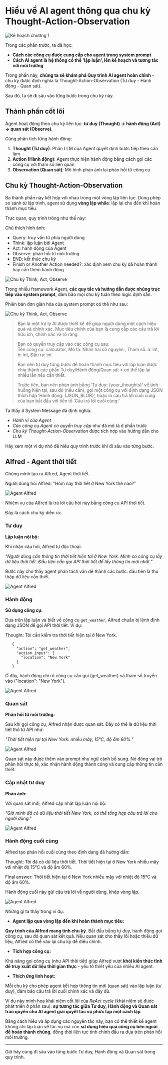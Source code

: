# Hiểu về AI agent thông qua chu kỳ Thought-Action-Observation

<img src="https://huggingface.co/datasets/agents-course/course-images/resolve/main/en/unit1/whiteboard-check-3.jpg" alt="Kế hoạch chương 1"/>

Trong các phần trước, ta đã học:

- **Cách các công cụ được cung cấp cho agent trong system prompt**
- **Cách AI agent là hệ thống có thể 'lập luận', lên kế hoạch và tương tác với môi trường**

Trong phần này, **chúng ta sẽ khám phá Quy trình AI agent hoàn chỉnh** - chu kỳ được định nghĩa là Thought-Action-Observation (Tư duy - Hành động - Quan sát).

Sau đó, ta sẽ đi sâu vào từng bước trong chu kỳ này.

## Thành phần cốt lõi

Agent hoạt động theo chu kỳ liên tục: **tư duy (Thought) → hành động (Act) → quan sát (Observe)**.

Cùng phân tích từng hành động:

1. **Thought (Tư duy)**: Phần LLM của Agent quyết định bước tiếp theo cần làm
2. **Action (Hành động)**: Agent thực hiện hành động bằng cách gọi các công cụ với tham số liên quan
3. **Observation (Quan sát)**: Mô hình phản ánh lại phản hồi từ công cụ

## Chu kỳ Thought-Action-Observation

Ba thành phần này kết hợp với nhau trong một vòng lặp liên tục. Dùng phép so sánh từ lập trình, agent sử dụng **vòng lặp while**: lặp lại cho đến khi hoàn thành mục tiêu.

Trực quan, quy trình trông như thế này:

Chú thích hình ảnh:
- Query: truy vấn từ phía người dùng
- Think: lập luận bởi Agent
- Act: hành động của Agent
- Observe: phản hồi từ môi trường
- END: kết thúc chu kỳ
- Finish or Another Action needed?: xác định xem chu kỳ đã hoàn thành hay cần thêm hành động

<img src="https://huggingface.co/datasets/agents-course/course-images/resolve/main/en/unit1/AgentCycle.gif" alt="Chu kỳ Think, Act, Observe"/>

Trong nhiều framework Agent, **các quy tắc và hướng dẫn được nhúng trực tiếp vào system prompt**, đảm bảo mọi chu kỳ tuân theo logic định sẵn.

Phiên bản đơn giản hóa của system prompt có thể như sau:

<img src="https://huggingface.co/datasets/agents-course/course-images/resolve/main/en/unit1/system_prompt_cycle.png" alt="Chu kỳ Think, Act, Observe"/>

> Bạn là một trợ lý AI được thiết kế để giúp người dùng một cách hiệu quả và chính xác. Mục tiêu chính của bạn là cung cấp các câu trả lời hữu ích, chính xác và rõ ràng.
> 
> Bạn có quyền truy cập vào các công cụ sau:  
> Tên công cụ: calculator, Mô tả: Nhân hai số nguyên., Tham số: a: int, b: int, Đầu ra: int  
> 
> Bạn nên tư duy từng bước để hoàn thành mục tiêu với lập luận được chia thành các phần Tư duy/Hành động/Quan sát > có thể lặp lại nhiều lần nếu cần thiết.  
> 
> Trước tiên, bạn nên phản ánh bằng ‘Tư duy: {your_thoughts}’ về tình huống hiện tại, sau đó (nếu cần), gọi một công cụ với định dạng JSON thích hợp ‘Hành động: {JSON_BLOB}’, hoặc in câu trả lời cuối cùng của bạn bắt đầu với tiền tố ‘Câu trả lời cuối cùng:’


Ta thấy ở System Message đã định nghĩa:

- *Hành vi của Agent*
- *Các công cụ Agent có quyền truy cập* như đã mô tả ở phần trước
- *Chu kỳ Thought-Action-Observation* được tích hợp vào hướng dẫn cho LLM

Hãy xem một ví dụ nhỏ để hiểu quy trình trước khi đi sâu vào từng bước.

## Alfred - Agent thời tiết

Chúng mình tạo ra Alfred, Agent thời tiết.

Người dùng hỏi Alfred: "Hôm nay thời tiết ở New York thế nào?"

<img src="https://huggingface.co/datasets/agents-course/course-images/resolve/main/en/unit1/alfred-agent.jpg" alt="Agent Alfred"/>

Nhiệm vụ của Alfred là trả lời câu hỏi này bằng công cụ API thời tiết.

Đây là cách chu kỳ diễn ra:

### Tư duy

**Lập luận nội bộ:**

Khi nhận câu hỏi, Alfred tự độc thoại:

*"Người dùng cần thông tin thời tiết hiện tại ở New York. Mình có công cụ lấy dữ liệu thời tiết. Đầu tiên cần gọi API thời tiết để lấy thông tin mới nhất."*

Bước này cho thấy agent phân tách vấn đề thành các bước: đầu tiên là thu thập dữ liệu cần thiết.

<img src="https://huggingface.co/datasets/agents-course/course-images/resolve/main/en/unit1/alfred-agent-1.jpg" alt="Agent Alfred"/>

### Hành động

**Sử dụng công cụ:**

Dựa trên lập luận và biết về công cụ `get_weather`, Alfred chuẩn bị lệnh định dạng JSON để gọi API thời tiết. Ví dụ:

Thought: Tôi cần kiểm tra thời tiết hiện tại ở New York.

 ```
    {
      "action": "get_weather",
      "action_input": {
        "location": "New York"
      }
    }
 ```

Ở đây, hành động chỉ rõ công cụ cần gọi (get_weather) và tham số truyền vào ("location": "New York").

<img src="https://huggingface.co/datasets/agents-course/course-images/resolve/main/en/unit1/alfred-agent-2.jpg" alt="Agent Alfred"/>

### Quan sát

**Phản hồi từ môi trường:**

Sau khi gọi công cụ, Alfred nhận được quan sát. Đây có thể là dữ liệu thời tiết thô từ API như:

*"Thời tiết hiện tại tại New York: nhiều mây, 15°C, độ ẩm 60%."*

<img src="https://huggingface.co/datasets/agents-course/course-images/resolve/main/en/unit1/alfred-agent-3.jpg" alt="Agent Alfred"/>

Quan sát này được thêm vào prompt như ngữ cảnh bổ sung. Nó đóng vai trò phản hồi thực tế, xác nhận hành động thành công và cung cấp thông tin cần thiết.

### Cập nhật tư duy

**Phản ánh:**

Với quan sát mới, Alfred cập nhật lập luận nội bộ:

*"Giờ mình đã có dữ liệu thời tiết New York, có thể tổng hợp câu trả lời cho người dùng."*

<img src="https://huggingface.co/datasets/agents-course/course-images/resolve/main/en/unit1/alfred-agent-4.jpg" alt="Agent Alfred"/>

### Hành động cuối cùng

Alfred tạo phản hồi cuối cùng theo định dạng đã hướng dẫn:

Thought: Tôi đã có dữ liệu thời tiết. Thời tiết hiện tại ở New York nhiều mây với nhiệt độ 15°C và độ ẩm 60%.

Final answer: Thời tiết hiện tại ở New York nhiều mây với nhiệt độ 15°C và độ ẩm 60%.

Hành động cuối này gửi câu trả lời về người dùng, khép vòng lặp.

<img src="https://huggingface.co/datasets/agents-course/course-images/resolve/main/en/unit1/alfred-agent-5.jpg" alt="Agent Alfred"/>

Những gì ta thấy trong ví dụ:

- **Agent lặp qua vòng lặp đến khi hoàn thành mục tiêu:**
    
**Quy trình của Alfred mang tính chu kỳ**. Bắt đầu bằng tư duy, hành động gọi công cụ, sau đó quan sát kết quả. Nếu quan sát cho thấy lỗi hoặc thiếu dữ liệu, Alfred có thể vào lại chu kỳ để điều chỉnh.
    
- **Tích hợp công cụ:**

Khả năng gọi công cụ (như API thời tiết) giúp Alfred vượt **khỏi kiến thức tĩnh để truy xuất dữ liệu thời gian thực** - yếu tố thiết yếu của nhiều AI agent.

- **Thích ứng linh hoạt:**

Mỗi chu kỳ cho phép agent kết hợp thông tin mới (quan sát) vào lập luận (tư duy), đảm bảo câu trả lời cuối chính xác và đầy đủ.
    
Ví dụ này minh họa khái niệm cốt lõi của *ReAct cycle* (khái niệm sẽ được phát triển ở phần sau): **sự tương tác giữa Tư duy, Hành động và Quan sát trao quyền cho AI agent giải quyết tác vụ phức tạp một cách lặp**. 

Bằng cách hiểu và áp dụng các nguyên tắc này, bạn có thể thiết kế agent không chỉ lập luận về tác vụ mà còn **sử dụng hiệu quả công cụ bên ngoài để hoàn thành chúng**, đồng thời liên tục tinh chỉnh đầu ra dựa trên phản hồi môi trường.

---

Giờ hãy cùng đi sâu vào từng bước Tư duy, Hành động và Quan sát trong quy trình.